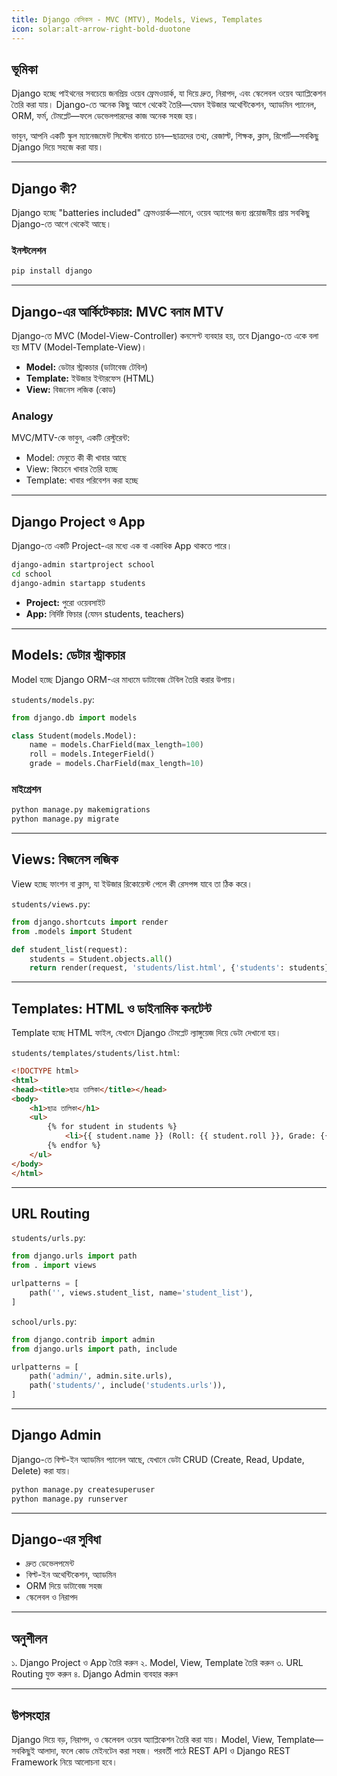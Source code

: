 ```yaml
---
title: Django বেসিকস - MVC (MTV), Models, Views, Templates
icon: solar:alt-arrow-right-bold-duotone
---
```


## ভূমিকা

Django হচ্ছে পাইথনের সবচেয়ে জনপ্রিয় ওয়েব ফ্রেমওয়ার্ক, যা দিয়ে দ্রুত, নিরাপদ, এবং স্কেলেবল ওয়েব অ্যাপ্লিকেশন তৈরি করা যায়। Django-তে অনেক কিছু আগে থেকেই তৈরি—যেমন ইউজার অথেন্টিকেশন, অ্যাডমিন প্যানেল, ORM, ফর্ম, টেমপ্লেট—ফলে ডেভেলপারদের কাজ অনেক সহজ হয়।

ভাবুন, আপনি একটি স্কুল ম্যানেজমেন্ট সিস্টেম বানাতে চান—ছাত্রদের তথ্য, রেজাল্ট, শিক্ষক, ক্লাস, রিপোর্ট—সবকিছু Django দিয়ে সহজে করা যায়।

---

## Django কী?

Django হচ্ছে "batteries included" ফ্রেমওয়ার্ক—মানে, ওয়েব অ্যাপের জন্য প্রয়োজনীয় প্রায় সবকিছু Django-তে আগে থেকেই আছে।

### ইনস্টলেশন

```bash
pip install django
```

---

## Django-এর আর্কিটেকচার: MVC বনাম MTV

Django-তে MVC (Model-View-Controller) কনসেপ্ট ব্যবহার হয়, তবে Django-তে একে বলা হয় MTV (Model-Template-View)।

- **Model:** ডেটার স্ট্রাকচার (ডাটাবেজ টেবিল)
- **Template:** ইউজার ইন্টারফেস (HTML)
- **View:** বিজনেস লজিক (কোড)

### Analogy

MVC/MTV-কে ভাবুন, একটি রেস্টুরেন্ট:
- Model: মেনুতে কী কী খাবার আছে
- View: কিচেনে খাবার তৈরি হচ্ছে
- Template: খাবার পরিবেশন করা হচ্ছে

---

## Django Project ও App

Django-তে একটি Project-এর মধ্যে এক বা একাধিক App থাকতে পারে।

```bash
django-admin startproject school
cd school
django-admin startapp students
```

- **Project:** পুরো ওয়েবসাইট
- **App:** নির্দিষ্ট ফিচার (যেমন students, teachers)

---

## Models: ডেটার স্ট্রাকচার

Model হচ্ছে Django ORM-এর মাধ্যমে ডাটাবেজ টেবিল তৈরি করার উপায়।

`students/models.py`:
```python
from django.db import models

class Student(models.Model):
    name = models.CharField(max_length=100)
    roll = models.IntegerField()
    grade = models.CharField(max_length=10)
```

### মাইগ্রেশন

```bash
python manage.py makemigrations
python manage.py migrate
```

---

## Views: বিজনেস লজিক

View হচ্ছে ফাংশন বা ক্লাস, যা ইউজার রিকোয়েস্ট পেলে কী রেসপন্স যাবে তা ঠিক করে।

`students/views.py`:
```python
from django.shortcuts import render
from .models import Student

def student_list(request):
    students = Student.objects.all()
    return render(request, 'students/list.html', {'students': students})
```

---

## Templates: HTML ও ডাইনামিক কনটেন্ট

Template হচ্ছে HTML ফাইল, যেখানে Django টেমপ্লেট ল্যাঙ্গুয়েজ দিয়ে ডেটা দেখানো হয়।

`students/templates/students/list.html`:
```html
<!DOCTYPE html>
<html>
<head><title>ছাত্র তালিকা</title></head>
<body>
    <h1>ছাত্র তালিকা</h1>
    <ul>
        {% for student in students %}
            <li>{{ student.name }} (Roll: {{ student.roll }}, Grade: {{ student.grade }})</li>
        {% endfor %}
    </ul>
</body>
</html>
```

---

## URL Routing

`students/urls.py`:
```python
from django.urls import path
from . import views

urlpatterns = [
    path('', views.student_list, name='student_list'),
]
```

`school/urls.py`:
```python
from django.contrib import admin
from django.urls import path, include

urlpatterns = [
    path('admin/', admin.site.urls),
    path('students/', include('students.urls')),
]
```

---

## Django Admin

Django-তে বিল্ট-ইন অ্যাডমিন প্যানেল আছে, যেখানে ডেটা CRUD (Create, Read, Update, Delete) করা যায়।

```bash
python manage.py createsuperuser
python manage.py runserver
```

---

## Django-এর সুবিধা

- দ্রুত ডেভেলপমেন্ট
- বিল্ট-ইন অথেন্টিকেশন, অ্যাডমিন
- ORM দিয়ে ডাটাবেজ সহজ
- স্কেলেবল ও নিরাপদ

---

## অনুশীলন

১. Django Project ও App তৈরি করুন
২. Model, View, Template তৈরি করুন
৩. URL Routing যুক্ত করুন
৪. Django Admin ব্যবহার করুন

---

## উপসংহার

Django দিয়ে বড়, নিরাপদ, ও স্কেলেবল ওয়েব অ্যাপ্লিকেশন তৈরি করা যায়। Model, View, Template—সবকিছুই আলাদা, ফলে কোড মেইনটেন করা সহজ। পরবর্তী পাঠে REST API ও Django REST Framework নিয়ে আলোচনা হবে।
